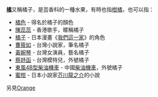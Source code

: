 '''[[橘|橘]]'''又稱橘子，是芸香科的一種水果，有時也指[[柑橘|柑橘]]，也可以指：
*[[橘色|橘色]] - 得名於橘子的顏色
*[[陳蕊蕊|陳蕊蕊]] - 香港歌手，暱稱橘子
*[[我們這一家角色列表|橘子]] - 日本漫畫《[[我們這一家|我們這一家]]》的角色
*[[曹筱如|曹筱如]] - 台灣小說家，筆名橘子
*[[橘子_(演員)|黃婉琴]] - 台灣女演員，藝名橘子
*[[蔡妤函|蔡妤函]] - 台灣模特兒，外號橘子
*[[東風4B型柴油機車|東風4B型柴油機車]] - 中國[[柴油機車|柴油機車]]，外號橘子
*[[蜜柑_(小說)|蜜柑]] - 日本小說家[[芥川龍之介|芥川龍之介]]的小說

另見[[Orange|Orange]]

{{disambig|Cat=二字消歧義}}